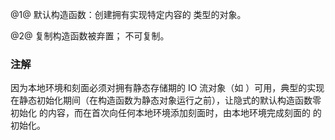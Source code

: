 {{cpp/locale/id/title|id}}
{{cpp/locale/locale/navbar}}

{{dcl begin}}
{{dcl header|locale}}
{{dcl|num=1|1=
id();
}}
{{dcl|num=2|1=
id( const id&amp; ) = delete;
}}
{{dcl end}}

@1@ 默认构造函数：创建拥有实现特定内容的 {{lc|std::locale::id}} 类型的对象。

@2@ 复制构造函数被弃置；{{lc|std::locale::id}} 不可复制。

===注解===
因为本地环境和刻面必须对拥有静态存储期的 IO 流对象（如 {{lc|std::cout}}）可用，典型的实现在静态初始化期间（在构造函数为静态对象运行之前），让隐式的默认构造函数零初始化 {{lc|std::locale::id}} 的内容，而在首次向任何本地环境添加刻面时，由本地环境完成刻面的 {{tt|id}} 的初始化。

{{langlinks|de|en|es|fr|it|ja|pt|ru}}